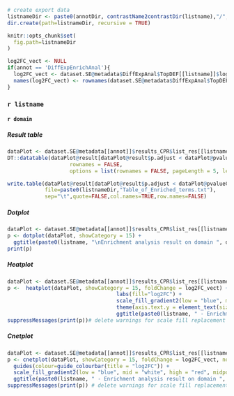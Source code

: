 
<!-- <details> -->

```r

# create export data
listnameDir <- paste0(annotDir, contrastName2contrastDir(listname),"/",domain,"/")
dir.create(path=listnameDir, recursive = TRUE)

knitr::opts_chunk$set(
  fig.path=listnameDir
)
```

```r
log2FC_vect <- NULL
if(annot == 'DiffExpEnrichAnal'){
  log2FC_vect <- dataset.SE@metadata$DiffExpAnal$TopDEF[[listname]]$logFC
  names(log2FC_vect) <- rownames(dataset.SE@metadata$DiffExpAnal$TopDEF[[listname]])
}
```

### `r listname` {.tabset}

#### `r domain` {.tabset}

##### Result table

```r
dataPlot <- dataset.SE@metadata[[annot]]$results_CPR$list_res[[listname]][[domain]]
DT::datatable(dataPlot@result[dataPlot@result$p.adjust < dataPlot@pvalueCutoff, ]%>% dplyr::select(!c("geneID", "qvalue")), # sometimes it prints non significant results...
                    rownames = FALSE,
                    options = list(rownames = FALSE, pageLength = 5, lengthMenu = c(5, 10, 15, 20), scrollX = T))

```

```r
write.table(dataPlot@result[dataPlot@result$p.adjust < dataPlot@pvalueCutoff, ],
            file=paste0(listnameDir,"Table_of_Enriched_terms.txt"),
            sep="\t",quote=FALSE,col.names=TRUE,row.names=FALSE)
```


##### Dotplot

```r
dataPlot <- dataset.SE@metadata[[annot]]$results_CPR$list_res[[listname]][[domain]]
p <- dotplot(dataPlot, showCategory = 15) + 
  ggtitle(paste0(listname, "\nEnrichment analysis result on domain ", domain, "\nFirst 15 enriched terms"))
print(p)
```

##### Heatplot

```r
dataPlot <- dataset.SE@metadata[[annot]]$results_CPR$list_res[[listname]][[domain]]
p <-  heatplot(dataPlot, showCategory = 15, foldChange = log2FC_vect) + 
                                   labs(fill="log2FC") + 
                                   scale_fill_gradient2(low = "blue", mid = "white", high = "red", midpoint = 0) +
                                   theme(axis.text.y = element_text(size = 10)) + 
                                   ggtitle(paste0(listname, " - Enrichment analysis result on domain ", domain, "\nFirst 15 enriched terms"))
suppressMessages(print(p))# delete warnings for scale fill replacement
```


##### Cnetplot

```r
dataPlot <- dataset.SE@metadata[[annot]]$results_CPR$list_res[[listname]][[domain]]
p <- cnetplot(dataPlot, showCategory = 15, foldChange = log2FC_vect, node_label = "category") + 
  guides(colour=guide_colourbar(title = "log2FC")) +
  scale_fill_gradient2(low = "blue", mid = "white", high = "red", midpoint = 0) + 
  ggtitle(paste0(listname, " - Enrichment analysis result on domain ", domain, "\nFirst 15 enriched terms"))
suppressMessages(print(p)) # delete warnings for scale fill replacement
```

<!-- </details> -->



